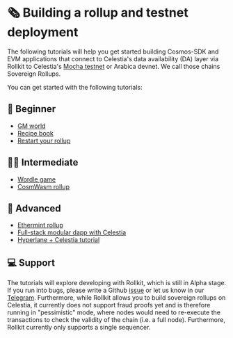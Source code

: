 # 🗞️ Building a rollup and testnet deployment

The following tutorials will help you get started building
Cosmos-SDK and EVM applications that connect to Celestia's data availability
(DA) layer via Rollkit to Celestia's
[Mocha testnet](https://docs.celestia.org/nodes/mocha-testnet)
or Arabica devnet. We call those chains Sovereign Rollups.

You can get started with the following tutorials:

## 🔰 Beginner

- [GM world](./gm-world.mdx)
- [Recipe book](./recipe-book.mdx)
- [Restart your rollup](./restart-rollkit-rollup.md)

## 🏃‍♂️ Intermediate

- [Wordle game](./wordle.mdx)
- [CosmWasm rollup](./cosmwasm.mdx)

## 💎 Advanced

- [Ethermint rollup](./ethermint.md)
- [Full-stack modular dapp with Celestia](https://docs.celestia.org/developers/full-stack-modular-development-guide)
- [Hyperlane + Celestia tutorial](https://docs.hyperlane.xyz/docs/deploy/celestia-+-hyperlane)

## 💻 Support

The tutorials will explore developing with Rollkit,
which is still in Alpha stage. If you run into bugs, please write a Github
[issue](https://github.com/rollkit/docs/issues/new)
or let us know in our [Telegram](https://t.me/rollkit).
Furthermore, while Rollkit allows you to build sovereign rollups
on Celestia, it currently does not support fraud proofs yet and is
therefore running in "pessimistic" mode, where nodes would need to
re-execute the transactions to check the validity of the chain
(i.e. a full node). Furthermore, Rollkit currently only supports
a single sequencer.